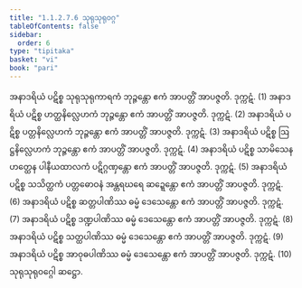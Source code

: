 ```yaml
---
title: "1.1.2.7.6 သုရုသုရုဝဂ္ဂ"
tableOfContents: false
sidebar:
  order: 6
type: "tipitaka"
basket: "vi"
book: "pari"
---
```



<DynamicBreadcrumb />

<Division number="180" book="pari">

<Paragraph number="546" book="pari">
အနာဒရိယံ ပဋိစ္စ သုရုသုရုကာရကံ ဘုဉ္ဇန္တော ဧကံ အာပတ္တိံ အာပဇ္ဇတိ. ဒုက္ကဋံ. (1)
</Paragraph>

<Paragraph number="547" book="pari">
အနာဒရိယံ ပဋိစ္စ ဟတ္ထနိလ္လေဟကံ ဘုဉ္ဇန္တော ဧကံ အာပတ္တိံ အာပဇ္ဇတိ. ဒုက္ကဋံ. (2)
</Paragraph>

<Paragraph number="548" book="pari">
အနာဒရိယံ ပဋိစ္စ ပတ္တနိလ္လေဟကံ ဘုဉ္ဇန္တော ဧကံ အာပတ္တိံ အာပဇ္ဇတိ. ဒုက္ကဋံ. (3)
</Paragraph>

<Paragraph number="549" book="pari">
အနာဒရိယံ ပဋိစ္စ ဩဋ္ဌနိလ္လေဟကံ ဘုဉ္ဇန္တော ဧကံ အာပတ္တိံ အာပဇ္ဇတိ. ဒုက္ကဋံ. (4)
</Paragraph>

<Paragraph number="550" book="pari">
အနာဒရိယံ ပဋိစ္စ သာမိသေန ဟတ္ထေန ပါနီယထာလကံ ပဋိဂ္ဂဏှန္တော ဧကံ အာပတ္တိံ အာပဇ္ဇတိ. ဒုက္ကဋံ. (5)
</Paragraph>

<Paragraph number="551" book="pari">
အနာဒရိယံ ပဋိစ္စ သသိတ္ထကံ ပတ္တဓောဝနံ အန္တရဃရေ ဆဍ္ဍေန္တော ဧကံ အာပတ္တိံ အာပဇ္ဇတိ. ဒုက္ကဋံ. (6)
</Paragraph>

<Paragraph number="552" book="pari">
အနာဒရိယံ ပဋိစ္စ ဆတ္တပါဏိဿ ဓမ္မံ ဒေသေန္တော ဧကံ အာပတ္တိံ အာပဇ္ဇတိ. ဒုက္ကဋံ. (7)
</Paragraph>

<Paragraph number="553" book="pari">
အနာဒရိယံ ပဋိစ္စ ဒဏ္ဍပါဏိဿ ဓမ္မံ ဒေသေန္တော ဧကံ အာပတ္တိံ အာပဇ္ဇတိ. ဒုက္ကဋံ. (8)
</Paragraph>

<Paragraph number="554" book="pari">
အနာဒရိယံ ပဋိစ္စ သတ္ထပါဏိဿ ဓမ္မံ ဒေသေန္တော ဧကံ အာပတ္တိံ အာပဇ္ဇတိ. ဒုက္ကဋံ. (9)
</Paragraph>

<Paragraph number="555" book="pari">
အနာဒရိယံ ပဋိစ္စ အာဝုဓပါဏိဿ ဓမ္မံ ဒေသေန္တော ဧကံ အာပတ္တိံ အာပဇ္ဇတိ. ဒုက္ကဋံ. (10)

</Paragraph>
</Division>

<Paragraph number="556" type="center" book="pari">
သုရုသုရုဝဂ္ဂေါ ဆဋ္ဌော.
</Paragraph>
